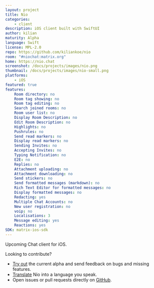 ```yaml
---
layout: project
title: Nio
categories:
    - client
description: iOS client built with SwiftUI
author: kilian
maturity: Alpha
language: Swift
license: MPL-2.0
repo: https://github.com/kiliankoe/nio
room: "#niochat:matrix.org"
home: https://nio.chat
screenshot: /docs/projects/images/nio.png
thumbnail: /docs/projects/images/nio-small.png
platforms:
    - iOS
featured: true
features:
    Room directory: no
    Room tag showing: no
    Room tag editing: no
    Search joined rooms: no
    Room user list: no
    Display Room Description: no
    Edit Room Description: no
    Highlights: no
    Pushrules: no
    Send read markers: no
    Display read markers: no
    Sending Invites: no
    Accepting Invites: no
    Typing Notification: no
    E2E: no
    Replies: no
    Attachment uploading: no
    Attachment downloading: no
    Send stickers: no
    Send formatted messages (markdown): no
    Rich Text Editor for formatted messages: no
    Display formatted messages: no
    Redacting: yes
    Multiple Chat Accounts: no
    New user registration: no
    voip: no
    Localisations: 3
    Message editing: yes
    Reactions: yes
SDK: matrix-ios-sdk
---
```


Upcoming Chat client for iOS.

Looking to contribute?

* [Try out](https://testflight.apple.com/join/KlXr3kKz) the current alpha and send feedback on bugs and missing features.
* [Translate](https://poeditor.com/join/project/cKGF6Gswvx) Nio into a language you speak.
* Open issues or pull requests directly on [GitHub](https://github.com/kiliankoe/nio).
